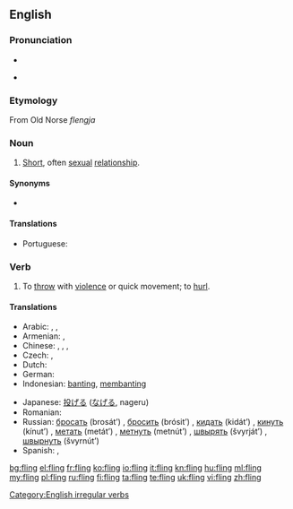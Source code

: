 ==English==

===Pronunciation===
* {{IPA|/ˈflɪŋ/}}
* {{audio|en-us-fling.ogg|Audio (US)}}
*: {{rhymes|ɪŋ}}

===Etymology===
From Old Norse ''flengja''

===Noun===
{{en-noun}}

# [[short|Short]], often [[sexual]] [[relationship]].

====Synonyms====
* {{l|en|hookup}}

====Translations====
{{trans-top|short sexual relationship}}
* Portuguese: {{t+|pt|caso|m}}
{{trans-mid}}
{{trans-bottom}}

===Verb===
{{en-verb|flings|flinging|flung}}

# To [[throw]] with [[violence]] or quick movement; to [[hurl]].

====Translations====
{{trans-top|to fling}}
* Arabic: {{t|ar|صب|tr=Sabba}}, {{t|ar|رمى|tr=rammaa}}, {{t|ar|اندفع|tr=indafa`a}}
* Armenian: {{t-|hy|նետել|tr=netel}},  {{t-|hy|գցել|tr=gc’el}}
* Chinese: {{zh-tsp|拋|抛|pāo}}, {{t-|cmn|投|tr=tóu|sc=Hani}}, {{zh-tsp|鑄|铸|zhù}}, {{t-|cmn|扔|tr=rēng|sc=Hani}}
* Czech: {{t|cs|mrštit}},  {{t-|cs|hodit}}
* Dutch: {{t+|nl|smijten}}
* German: {{t|de|schleudern}}
* Indonesian: [[banting]], [[banting|membanting]]
{{trans-mid}}
* Japanese: [[投げる]] ([[なげる]], nageru)
* Romanian: {{t+|ro|arunca}}
* Russian: [[бросать]] (brosát’) {{impf}}, [[бросить]] (brósit’) {{pf.}}, [[кидать]] (kidát’) {{impf}}, [[кинуть]] (kínut’) {{pf.}}, [[метать]] (metát’) {{impf}}, [[метнуть]] (metnút’) {{pf.}}, [[швырять]] (švyrját’) {{impf}}, [[швырнуть]] (švyrnút’) {{pf.}}
* Spanish: {{t+|es|aventar}}, {{t+|es|lanzar}}
{{trans-bottom}}

[[Category:English irregular verbs]]

[[bg:fling]]
[[el:fling]]
[[fr:fling]]
[[ko:fling]]
[[io:fling]]
[[it:fling]]
[[kn:fling]]
[[hu:fling]]
[[ml:fling]]
[[my:fling]]
[[pl:fling]]
[[ru:fling]]
[[fi:fling]]
[[ta:fling]]
[[te:fling]]
[[uk:fling]]
[[vi:fling]]
[[zh:fling]]